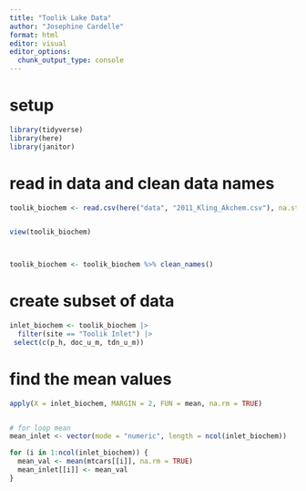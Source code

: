 ```yaml
---
title: "Toolik Lake Data"
author: "Josephine Cardelle"
format: html
editor: visual
editor_options: 
  chunk_output_type: console
---
```


# setup 
```r
library(tidyverse)
library(here)
library(janitor)
```

# read in data and clean data names
```r
toolik_biochem <- read.csv(here("data", "2011_Kling_Akchem.csv"), na.strings = c(".", "na"))


view(toolik_biochem)



toolik_biochem <- toolik_biochem %>% clean_names()
```

# create subset of data
```r
inlet_biochem <- toolik_biochem |>
  filter(site == "Toolik Inlet") |>
 select(c(p_h, doc_u_m, tdn_u_m))
```

# find the mean values
```r
apply(X = inlet_biochem, MARGIN = 2, FUN = mean, na.rm = TRUE)


# for loop mean
mean_inlet <- vector(mode = "numeric", length = ncol(inlet_biochem))

for (i in 1:ncol(inlet_biochem)) {
  mean_val <- mean(mtcars[[i]], na.rm = TRUE)
  mean_inlet[[i]] <- mean_val
}
```

